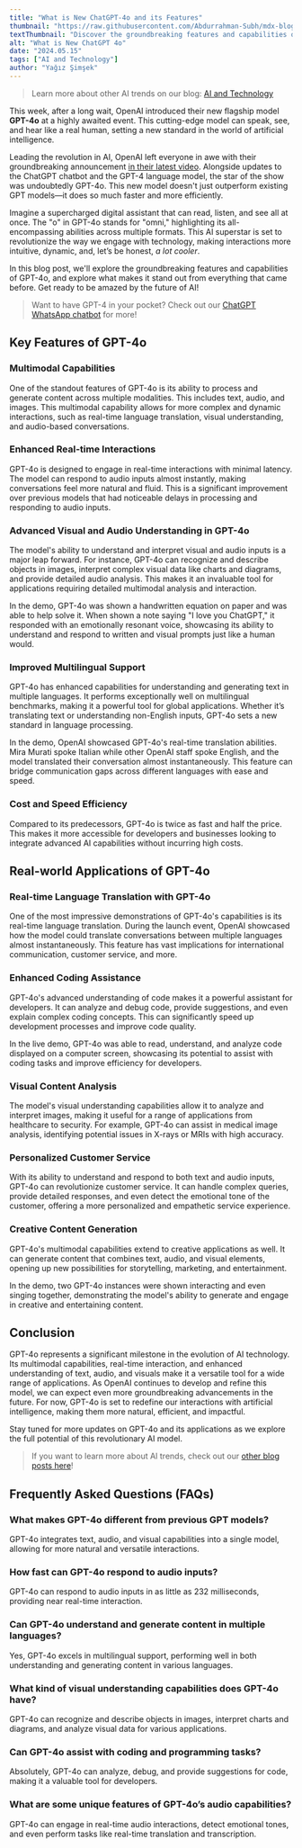 ```yaml
---
title: "What is New ChatGPT-4o and its Features"
thumbnail: "https://raw.githubusercontent.com/Abdurrahman-Subh/mdx-blog/main/images/openai-logo.jpg"
textThumbnail: "Discover the groundbreaking features and capabilities of OpenAI's latest model, GPT-4o. Learn how its multimodal capabilities, real-time interactions, and advanced understanding are set to revolutionize AI."
alt: "What is New ChatGPT 4o"
date: "2024.05.15"
tags: ["AI and Technology"]
author: "Yağız Şimşek"
---
```


<CustomImage
    src="https://raw.githubusercontent.com/Abdurrahman-Subh/mdx-blog/main/images/openai-logo.jpg"
    alt="openai logo"
/>

> Learn more about other AI trends on our blog: [AI and Technology](https://stockimg.ai/blog/ai-and-technology/)

This week, after a long wait, OpenAI introduced their new flagship model **GPT-4o** at a highly awaited event. This cutting-edge model can speak, see, and hear like a real human, setting a new standard in the world of artificial intelligence.

Leading the revolution in AI, OpenAI left everyone in awe with their groundbreaking announcement [in their latest video](https://www.youtube.com/live/DQacCB9tDaw?feature=shared). Alongside updates to the ChatGPT chatbot and the GPT-4 language model, the star of the show was undoubtedly GPT-4o. This new model doesn't just outperform existing GPT models—it does so much faster and more efficiently.

Imagine a supercharged digital assistant that can read, listen, and see all at once. The "o" in GPT-4o stands for "omni," highlighting its all-encompassing abilities across multiple formats. This AI superstar is set to revolutionize the way we engage with technology, making interactions more intuitive, dynamic, and, let’s be honest, *a lot cooler*.

In this blog post, we'll explore the groundbreaking features and capabilities of GPT-4o, and explore what makes it stand out from everything that came before. Get ready to be amazed by the future of AI!

> Want to have GPT-4 in your pocket? Check out our [ChatGPT WhatsApp chatbot](https://stockimg.ai/blog/guide/how-to-use-chatchit-ai-for-free) for more!

## Key Features of GPT-4o

<CustomImage
    src="https://media.stockimg.ai/image/0LNgX-rGwLrC.png"
    alt="Illustration of a computer demonstrating the multimodal capabilities of GPT-4o"
/>

### Multimodal Capabilities

One of the standout features of GPT-4o is its ability to process and generate content across multiple modalities. This includes text, audio, and images. This multimodal capability allows for more complex and dynamic interactions, such as real-time language translation, visual understanding, and audio-based conversations.

### Enhanced Real-time Interactions

GPT-4o is designed to engage in real-time interactions with minimal latency. The model can respond to audio inputs almost instantly, making conversations feel more natural and fluid. This is a significant improvement over previous models that had noticeable delays in processing and responding to audio inputs.

### Advanced Visual and Audio Understanding in GPT-4o

The model's ability to understand and interpret visual and audio inputs is a major leap forward. For instance, GPT-4o can recognize and describe objects in images, interpret complex visual data like charts and diagrams, and provide detailed audio analysis. This makes it an invaluable tool for applications requiring detailed multimodal analysis and interaction.

In the demo, GPT-4o was shown a handwritten equation on paper and was able to help solve it. When shown a note saying "I love you ChatGPT," it responded with an emotionally resonant voice, showcasing its ability to understand and respond to written and visual prompts just like a human would.

### Improved Multilingual Support

GPT-4o has enhanced capabilities for understanding and generating text in multiple languages. It performs exceptionally well on multilingual benchmarks, making it a powerful tool for global applications. Whether it’s translating text or understanding non-English inputs, GPT-4o sets a new standard in language processing.

In the demo, OpenAI showcased GPT-4o's real-time translation abilities. Mira Murati spoke Italian while other OpenAI staff spoke English, and the model translated their conversation almost instantaneously. This feature can bridge communication gaps across different languages with ease and speed.

### Cost and Speed Efficiency

Compared to its predecessors, GPT-4o is twice as fast and half the price. This makes it more accessible for developers and businesses looking to integrate advanced AI capabilities without incurring high costs.

## Real-world Applications of GPT-4o

<CustomImage
    src="https://media.stockimg.ai/image/ZOh4YnBmFyD.png"
    alt="a cool robot showcasing real-world applications"
/>

### Real-time Language Translation with GPT-4o

One of the most impressive demonstrations of GPT-4o's capabilities is its real-time language translation. During the launch event, OpenAI showcased how the model could translate conversations between multiple languages almost instantaneously. This feature has vast implications for international communication, customer service, and more.

### Enhanced Coding Assistance

GPT-4o's advanced understanding of code makes it a powerful assistant for developers. It can analyze and debug code, provide suggestions, and even explain complex coding concepts. This can significantly speed up development processes and improve code quality.

In the live demo, GPT-4o was able to read, understand, and analyze code displayed on a computer screen, showcasing its potential to assist with coding tasks and improve efficiency for developers.

### Visual Content Analysis

The model's visual understanding capabilities allow it to analyze and interpret images, making it useful for a range of applications from healthcare to security. For example, GPT-4o can assist in medical image analysis, identifying potential issues in X-rays or MRIs with high accuracy.

### Personalized Customer Service

With its ability to understand and respond to both text and audio inputs, GPT-4o can revolutionize customer service. It can handle complex queries, provide detailed responses, and even detect the emotional tone of the customer, offering a more personalized and empathetic service experience.

### Creative Content Generation

GPT-4o's multimodal capabilities extend to creative applications as well. It can generate content that combines text, audio, and visual elements, opening up new possibilities for storytelling, marketing, and entertainment.

In the demo, two GPT-4o instances were shown interacting and even singing together, demonstrating the model's ability to generate and engage in creative and entertaining content.

## Conclusion

<CustomImage
    src="https://media.stockimg.ai/image/69hb6Rr0PuQ.png"
    alt="Child interacting with advanced AI technology"
/>

GPT-4o represents a significant milestone in the evolution of AI technology. Its multimodal capabilities, real-time interaction, and enhanced understanding of text, audio, and visuals make it a versatile tool for a wide range of applications. As OpenAI continues to develop and refine this model, we can expect even more groundbreaking advancements in the future. For now, GPT-4o is set to redefine our interactions with artificial intelligence, making them more natural, efficient, and impactful.

Stay tuned for more updates on GPT-4o and its applications as we explore the full potential of this revolutionary AI model.

> If you want to learn more about AI trends, check out our [other blog posts here](https://stockimg.ai/blog/ai-and-technology/)!

## Frequently Asked Questions (FAQs)

### What makes GPT-4o different from previous GPT models?

GPT-4o integrates text, audio, and visual capabilities into a single model, allowing for more natural and versatile interactions.

### How fast can GPT-4o respond to audio inputs?

GPT-4o can respond to audio inputs in as little as 232 milliseconds, providing near real-time interaction.

### Can GPT-4o understand and generate content in multiple languages?

Yes, GPT-4o excels in multilingual support, performing well in both understanding and generating content in various languages.

### What kind of visual understanding capabilities does GPT-4o have?

GPT-4o can recognize and describe objects in images, interpret charts and diagrams, and analyze visual data for various applications.

### Can GPT-4o assist with coding and programming tasks?

Absolutely, GPT-4o can analyze, debug, and provide suggestions for code, making it a valuable tool for developers.

### What are some unique features of GPT-4o’s audio capabilities?

GPT-4o can engage in real-time audio interactions, detect emotional tones, and even perform tasks like real-time translation and transcription.